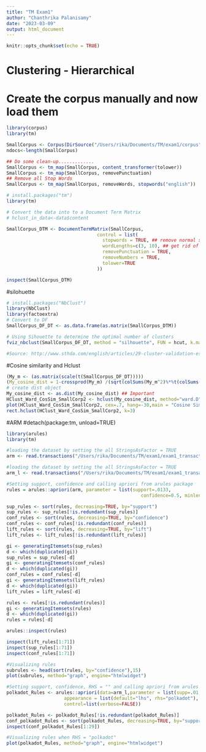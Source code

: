```yaml
---
title: "TM Exam1"
author: "Chanthrika Palanisamy"
date: "2023-03-09"
output: html_document
---
```


```r
knitr::opts_chunk$set(echo = TRUE)
```

# Clustering - Hierarchical

# Create the corpus manually and now load them
```r
library(corpus)
library(tm)

SmallCorpus <- Corpus(DirSource("/Users/rika/Documents/TM/exam1/corpus"))
ndocs<-length(SmallCorpus)

## Do some clean-up.............
SmallCorpus <- tm_map(SmallCorpus, content_transformer(tolower))
SmallCorpus <- tm_map(SmallCorpus, removePunctuation)
## Remove all Stop Words
SmallCorpus <- tm_map(SmallCorpus, removeWords, stopwords("english"))
```

```r
# install.packages("tm")
library(tm)

# Convert the data into to a Document Term Matrix
# hclust_in_data<-data$content

SmallCorpus_DTM <- DocumentTermMatrix(SmallCorpus,
                                 control = list(
                                   stopwords = TRUE, ## remove normal stopwords
                                   wordLengths=c(3, 10), ## get rid of words of len 2 or smaller or larger than15
                                   removePunctuation = TRUE,
                                   removeNumbers = TRUE,
                                   tolower=TRUE
                                 ))

inspect(SmallCorpus_DTM)
```
#silohuette
```r
# install.packages("NbClust")
library(NbClust)
library(factoextra)
# Convert to DF
SmallCorpus_DF_DT <- as.data.frame(as.matrix(SmallCorpus_DTM))

# Using Sihouette to determine the optimal number of clusters
fviz_nbclust(SmallCorpus_DF_DT, method = "silhouette", FUN = hcut, k.max = 9)

#Source: http://www.sthda.com/english/articles/29-cluster-validation-essentials/96-determiningthe-optimal-number-of-clusters-3-must-know-methods/#:~:text=fviz_nbclust()%20function%20%5Bin%20factoextra,)%2C%20CLARA%2C%20HCUT%5D
```




#Cosine similarity and Hclust
```r
(My_m <- (as.matrix(scale(t(SmallCorpus_DF_DT)))))
(My_cosine_dist = 1-crossprod(My_m) /(sqrt(colSums(My_m^2)%*%t(colSums(My_m^2)))))
# create dist object
My_cosine_dist <- as.dist(My_cosine_dist) ## Important
HClust_Ward_CosSim_SmallCorp2 <- hclust(My_cosine_dist, method="ward.D")
plot(HClust_Ward_CosSim_SmallCorp2, cex=.7, hang=-30,main = "Cosine Sim")
rect.hclust(HClust_Ward_CosSim_SmallCorp2, k=3)

```


#ARM
#detach(package:tm, unload=TRUE)
```r
library(arules)
library(tm)
```


```r
#loading the dataset by setting the all StringsAsFactor = TRUE
arm <- read.transactions("/Users/rika/Documents/TM/exam1/exam1_transaction_nolabel.csv",  rm.duplicates = TRUE, format = "basket", sep = ",")
```


```r
#loading the dataset by setting the all StringsAsFactor = TRUE
arm_l <- read.transactions("/Users/rika/Documents/TM/exam1/exam1_transaction.csv",  rm.duplicates = TRUE, format = "basket", sep = ",")
```

```r
#Setting support, confidence and calling apriori from arules package
rules = arules::apriori(arm, parameter = list(support=.0133, 
                                                 confidence=0.5, minlen=2))
```


```r
sup_rules <- sort(rules, decreasing=TRUE, by="support")
sup_rules <- sup_rules[!is.redundant(sup_rules)]
conf_rules <- sort(rules, decreasing=TRUE, by="confidence")
conf_rules <- conf_rules[!is.redundant(conf_rules)]
lift_rules <- sort(rules, decreasing=TRUE, by="lift")
lift_rules <- lift_rules[!is.redundant(lift_rules)]
```

```r
gi <- generatingItemsets(sup_rules)
d <- which(duplicated(gi))
sup_rules = sup_rules[-d]
gi <- generatingItemsets(conf_rules)
d <- which(duplicated(gi))
conf_rules = conf_rules[-d]
gi <- generatingItemsets(lift_rules)
d <- which(duplicated(gi))
lift_rules = lift_rules[-d]
```

```r
rules <- rules[!is.redundant(rules)]
gi <- generatingItemsets(rules)
d <- which(duplicated(gi))
rules = rules[-d]
```

```r
arules::inspect(rules)
```

```r
inspect(lift_rules[1:71])
inspect(sup_rules[1:71])
inspect(conf_rules[1:71])
```

```r
#Visualizing rules
subrules <- head(sort(rules, by="confidence"),15)
plot(subrules, method="graph", engine="htmlwidget")

#Setting support, confidence, RHS = "" and calling apriori from arules package
polkadot_Rules <- arules::apriori(data=arm_l,parameter = list(supp=.01, conf=.5, minlen=2),
                     appearance = list(default="lhs", rhs="polkadot"),
                     control=list(verbose=FALSE))

```

```r
polkadot_Rules <- polkadot_Rules[!is.redundant(polkadot_Rules)]
conf_polkadot_Rules <- sort(polkadot_Rules, decreasing=TRUE, by="support")
inspect(conf_polkadot_Rules[1:29])
```


```r
#Visualizing rules when RHS = "polkadot"
plot(polkadot_Rules, method="graph", engine="htmlwidget")
```









